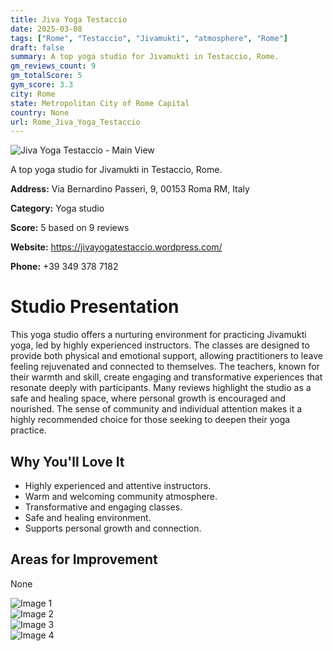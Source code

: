 ```yaml
---
title: Jiva Yoga Testaccio
date: 2025-03-08
tags: ["Rome", "Testaccio", "Jivamukti", "atmosphere", "Rome"]  
draft: false
summary: A top yoga studio for Jivamukti in Testaccio, Rome.
gm_reviews_count: 9
gm_totalScore: 5
gym_score: 3.3
city: Rome
state: Metropolitan City of Rome Capital
country: None
url: Rome_Jiva_Yoga_Testaccio
---
```


<div className="aspect-[16/9] relative my-8">
  <img 
    src="https://lh5.googleusercontent.com/p/AF1QipPNuFcKvSMq10nB0DW1rxuTKVOpLlV3EFWxczAW=w1920-h1080-k-no"
    alt="Jiva Yoga Testaccio - Main View"
    className="object-cover absolute inset-0 w-full h-full rounded-lg"
  />
</div>

A top yoga studio for Jivamukti in Testaccio, Rome.

**Address:** Via Bernardino Passeri, 9, 00153 Roma RM, Italy

**Category:** Yoga studio

**Score:** 5 based on 9 reviews

**Website:** https://jivayogatestaccio.wordpress.com/

**Phone:** +39 349 378 7182

# Studio Presentation

This yoga studio offers a nurturing environment for practicing Jivamukti yoga, led by highly experienced instructors. The classes are designed to provide both physical and emotional support, allowing practitioners to leave feeling rejuvenated and connected to themselves. The teachers, known for their warmth and skill, create engaging and transformative experiences that resonate deeply with participants. Many reviews highlight the studio as a safe and healing space, where personal growth is encouraged and nourished. The sense of community and individual attention makes it a highly recommended choice for those seeking to deepen their yoga practice.

## Why You'll Love It

- Highly experienced and attentive instructors.
- Warm and welcoming community atmosphere.
- Transformative and engaging classes.
- Safe and healing environment.
- Supports personal growth and connection.

## Areas for Improvement

None

<div className="grid grid-cols-1 xl:grid-cols-2 gap-4 my-8">
<div className="aspect-[4/3] relative"><img src="https://lh5.googleusercontent.com/p/AF1QipNjKY_ZPHWfFBB1YqxEhNkf0DO8utHPVoqMOidf=w1920-h1080-k-no" alt="Image 1" className="object-cover absolute inset-0 w-full h-full rounded-lg" /></div>
<div className="aspect-[4/3] relative"><img src="https://lh5.googleusercontent.com/p/AF1QipON_c2_mU8j351giBeR_MIavmtP84pR_CbIB97v=w1920-h1080-k-no" alt="Image 2" className="object-cover absolute inset-0 w-full h-full rounded-lg" /></div>
<div className="aspect-[4/3] relative"><img src="https://lh5.googleusercontent.com/p/AF1QipPJEqx-PF0w5LVNFMx3w77wh1ughYNiKiReIkgt=w1920-h1080-k-no" alt="Image 3" className="object-cover absolute inset-0 w-full h-full rounded-lg" /></div>
<div className="aspect-[4/3] relative"><img src="https://lh5.googleusercontent.com/p/AF1QipPXRkd-P0pxzwB79qHFY3WXL5yDGCrLSfq8QYfP=w1920-h1080-k-no" alt="Image 4" className="object-cover absolute inset-0 w-full h-full rounded-lg" /></div>
</div>